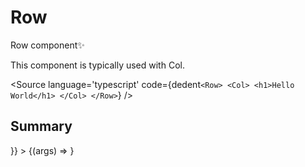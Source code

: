 

<Meta title="examples/Globals/Row" component={Row} />

# Row

Row component✨

This component is typically used with Col.

<Source
  language='typescript'
  code={dedent`
     <Row>
       <Col>
        <h1>Hello World</h1>
       </Col>
    </Row>
  `}
/>

## Summary

<Canvas>
  <Story 
  name="Explore"
  args={{
    children: <H1Elem text='Row' />
  }}
  > 
    {(args) => <Row { ...args } />}
  </Story>
</Canvas>

<ArgsTable of={Row} />
